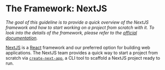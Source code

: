 
<Meta title="project-setup/Getting Started" />

# The Framework: NextJS

_The goal of this guideline is to provide a quick overview of the NextJS framework and how to start working on a project from scratch with it.
To look into the details of the framework, please refer to the [official documentation](https://nextjs.org/docs)._

[NextJS](https://nextjs.org/) is a [React](https://react.dev/) framework and our preferred option for building web applications.
The NextJS team provides a quick way to start a project from scratch via [`create-next-app`](https://nextjs.org/docs/pages/api-reference/create-next-app),
a CLI tool to scaffold a NextJS project ready to run.
